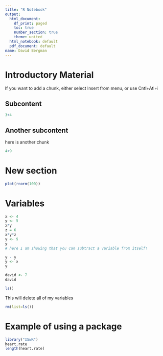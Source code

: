 ---
title: "R Notebook"
output:
  html_document:
    df_print: paged
    toc: true
    number_section: true
    theme: united
  html_notebook: default
  pdf_document: default
name: David Bergman
---

# Introductory Material

If you want to add a chunk, either select Insert from menu, or use Cntl+Atl+i

## Subcontent

```{r}
3+4
```

## Another subcontent

here is another chunk

```{r}
4+9
```


# New section

```{r}
plot(rnorm(100))
```



# Variables

```{r}
x <- 4
y <- 5
x*y
z = 6
x*y*z
y <- 9
y
# here I am showing that you can subtract a variable from itself!

y - y
y <- x
y
```

```{r}
david <- 7
david
```


```{r}
ls()
```

This will delete all of my variables

```{r}
rm(list=ls())
```


# Example of using a package



```{r}
library("ISwR")
heart.rate
length(heart.rate)
```




